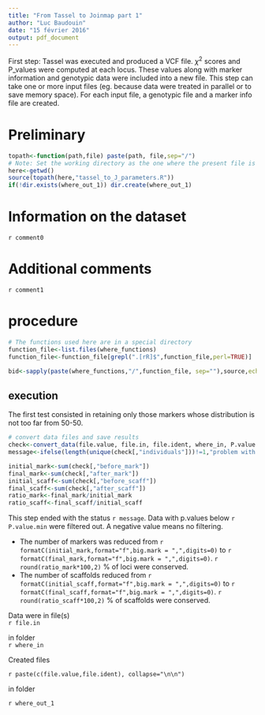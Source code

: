 ---
title: "From Tassel to Joinmap part 1"
author: "Luc Baudouin"
date: "15 février 2016"
output: pdf_document
---

First step: Tassel was executed and produced a VCF file. $\chi^2$ scores and P_values were computed at each locus. These values along with marker information and genotypic data were included into a new file. This step can take one or more input files (eg. because data were treated in parallel or to save memory space). For each input file, a genotypic file and a marker info file are created.

# Preliminary





```{r utilities,echo=FALSE}
topath<-function(path,file) paste(path, file,sep="/")
# Note: Set the working directory as the one where the present file is located. 
here<-getwd()
source(topath(here,"tassel_to_J_parameters.R"))
if(!dir.exists(where_out_1)) dir.create(where_out_1)
```

# Information on the dataset

`r comment0`

# Additional comments 

`r comment1`

# procedure

```{r functions, echo=FALSE}
# The functions used here are in a special directory
function_file<-list.files(where_functions)
function_file<-function_file[grepl(".[rR]$",function_file,perl=TRUE)]

bid<-sapply(paste(where_functions,"/",function_file, sep=""),source,echo=FALSE,verbose=FALSE)

```

## execution

The first test consisted in retaining only those markers whose distribution is not too far from 50-50. 

```{r data_entry, echo=FALSE}
# convert data files and save results
check<-convert_data(file.value, file.in, file.ident, where_in, P.value.min, where_out_1)
message<-ifelse(length(unique(check[,"individuals"]))!=1,"problem with number of individuals","ok")

initial_mark<-sum(check[,"before_mark"])
final_mark<-sum(check[,"after_mark"])
initial_scaff<-sum(check[,"before_scaff"])
final_scaff<-sum(check[,"after_scaff"])
ratio_mark<-final_mark/initial_mark
ratio_scaff<-final_scaff/initial_scaff
```


This step ended with the status `r message`.
Data with p.values below `r P.value.min` were filtered out. A negative value means no filtering. 

* The number of markers was reduced  from `r formatC(initial_mark,format="f",big.mark = ",",digits=0)` to `r formatC(final_mark,format="f",big.mark = ",",digits=0)`. `r round(ratio_mark*100,2)` % of loci were conserved.
* The number of scaffolds reduced from `r formatC(initial_scaff,format="f",big.mark = ",",digits=0)` to `r formatC(final_scaff,format="f",big.mark = ",",digits=0)`. `r round(ratio_scaff*100,2)` % of scaffolds were conserved.


Data were in file(s)    
`r file.in `

in folder    
`r where_in`

Created files     

`r paste(c(file.value,file.ident), collapse="\n\n")`

in folder    

`r where_out_1`
